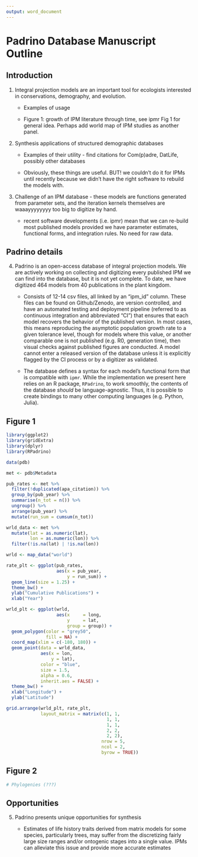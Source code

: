 ```yaml
---
output: word_document
---
```


# Padrino Database Manuscript Outline

## Introduction

1. Integral projection models are an important tool for ecologists interested in conservations, demography, and evolution. 

    + Examples of usage
    
    + Figure 1: growth of IPM literature through time, see ipmr Fig 1 for general idea. Perhaps add world map of IPM studies as another panel.

2. Synthesis applications of structured demographic databases

    + Examples of their utility - find citations for Com(p)adre, DatLife, possibly other databases
    
    + Obviously, these things are useful. BUT! we couldn't do it for IPMs until recently because we didn't have the right software to rebuild the models with.
    
3. Challenge of an IPM database - these models are functions generated from parameter sets, and the iteration kernels themselves are waaayyyyyyyy too big to digitize by hand. 

    + recent software developments (i.e. ipmr) mean that we can re-build most published models provided we have parameter estimates, functional forms, and integration rules. No need for raw data.
    
## Padrino details
    
4. Padrino is an open-access database of integral projection models. We are actively working on collecting and digitizing every published IPM we can find into the database, but it is not yet complete. To date, we have digitized 464 models from 40 publications in the plant kingdom. 

    + Consists of 12-14 csv files, all linked by an "ipm_id" column. These files can be found on Github/Zenodo, are version controlled, and have an automated testing and deployment pipeline (referred to as continuous integration and abbreviated "CI") that ensures that each model recovers the behavior of the published version. In most cases, this means reproducing the asymptotic population growth rate to a given tolerance level, though for models where this value, or another comparable one is not published (e.g. R0, generation time), then visual checks against published figures are conducted. A model cannot enter a released version of the database unless it is explicitly flagged by the CI process or by a digitizer as validated. 
    
    + The database defines a syntax for each model's functional form that is compatible with `ipmr`. While the implementation we present here relies on an R package, `RPadrino`, to work smoothly, the contents of the database *should* be language-agnostic. Thus, it is possible to create bindings to many other computing languages (e.g. Python, Julia).
    
## Figure 1

```r
library(ggplot2)
library(gridExtra)
library(dplyr)
library(RPadrino)

data(pdb)

met <- pdb$Metadata

pub_rates <- met %>%
  filter(!duplicated(apa_citation)) %>%
  group_by(pub_year) %>%
  summarise(n_tot = n()) %>%
  ungroup() %>%
  arrange(pub_year) %>%
  mutate(run_sum = cumsum(n_tot))

wrld_data <- met %>%
  mutate(lat = as.numeric(lat),
         lon = as.numeric(lon)) %>%
  filter(!is.na(lat) | !is.na(lon))

wrld <- map_data("world")

rate_plt <- ggplot(pub_rates,
                   aes(x = pub_year,
                       y = run_sum)) +
  geom_line(size = 1.25) +
  theme_bw() +
  ylab("Cumulative Publications") +
  xlab("Year")

wrld_plt <- ggplot(wrld,
                   aes(x     = long,
                       y     = lat,
                       group = group)) +
  geom_polygon(color = "grey50",
               fill = NA) + 
  coord_map(xlim = c(-180, 180)) +
  geom_point(data = wrld_data,
             aes(x = lon,
                 y = lat),
             color = "blue",
             size = 1.5,
             alpha = 0.6,
             inherit.aes = FALSE) +
  theme_bw() +
  xlab("Longitude") +
  ylab("Latitude")

grid.arrange(wrld_plt, rate_plt,
             layout_matrix = matrix(c(1, 1,
                                      1, 1,
                                      1, 1,
                                      2, 2,
                                      2, 2),
                                    nrow = 5,
                                    ncol = 2,
                                    byrow = TRUE))

```



## Figure 2

```r

# Phylogenies (???)

```


## Opportunities

5. Padrino presents unique opportunities for synthesis

    + Estimates of life history traits derived from matrix models for some species, particularly trees, may suffer from the discretizing fairly large size ranges and/or ontogenic stages into a single value. IPMs can alleviate this issue and provide more accurate estimates
    
    
    